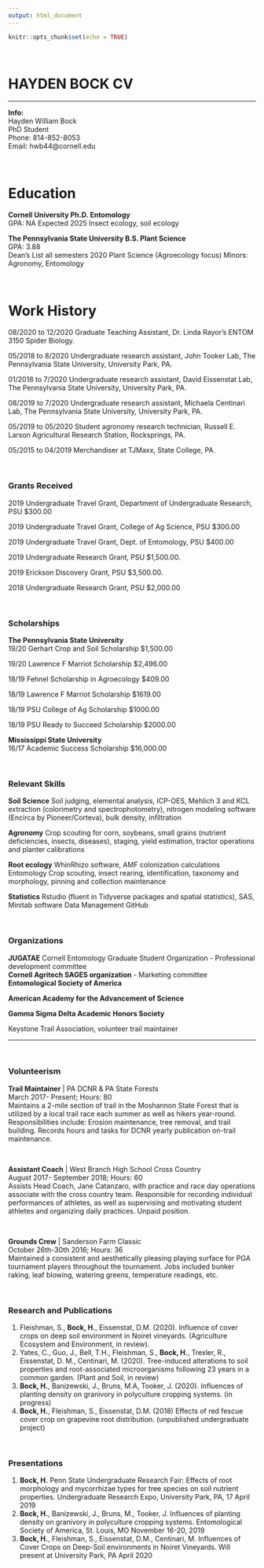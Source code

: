 ```yaml
---
output: html_document
---
```


```r
knitr::opts_chunk$set(echo = TRUE)
```

<br>

# HAYDEN BOCK CV

---

**Info:**
<br>
Hayden William Bock
<br>
PhD Student
<br>
Phone: 814-852-8053
<br>
Email: hwb44@cornell.edu

<br>

# Education			

**Cornell University	Ph.D. Entomology**
<br>
GPA: NA	Expected 2025	Insect ecology, soil ecology
	
**The Pennsylvania State University	B.S. Plant Science**      
GPA: 3.88                          
Dean’s List all semesters                                            	2020	Plant Science
(Agroecology focus)
Minors: Agronomy, Entomology

<br>

# Work History			
08/2020 to 12/2020	Graduate Teaching Assistant, Dr. Linda Rayor’s ENTOM 3150 Spider Biology. 
	
05/2018 to 8/2020	Undergraduate research assistant, John Tooker Lab, 
The Pennsylvania State University, University Park, PA.

	
01/2018 to 7/2020	Undergraduate research assistant, David Eissenstat Lab, 
The Pennsylvania State University, University Park, PA.
	
08/2019 to 7/2020	Undergraduate research assistant, Michaela Centinari Lab,
The Pennsylvania State University, University Park, PA.

	
05/2019 to 05/2020	Student agronomy research technician, Russell E. Larson         Agricultural Research Station, Rocksprings, PA.  
	
05/2015 to 04/2019	Merchandiser at TJMaxx, State College, PA.


<br>

### Grants Received			
2019 	Undergraduate Travel Grant, Department of Undergraduate Research, PSU $300.00

2019 	Undergraduate Travel Grant, College of Ag Science, PSU $300.00

2019 	Undergraduate Travel Grant, Dept. of Entomology, PSU $400.00

2019 	Undergraduate Research Grant, PSU $1,500.00.

2019 	Erickson Discovery Grant, PSU $3,500.00.

2018 	Undergraduate Research Grant, PSU $2,000.00

<br>

### Scholarships			
**The Pennsylvania State University**			
19/20	Gerhart Crop and Soil Scholarship 	$1,500.00	

19/20	Lawrence F Marriot Scholarship 	$2,496.00	

18/19	Fehnel Scholarship in Agroecology 	$409.00	

18/19	Lawrence F Marriot Scholarship 	$1619.00	

18/19	PSU College of Ag Scholarship	$1000.00

18/19	PSU Ready to Succeed Scholarship 	$2000.00


**Mississippi State University**			
16/17	Academic Success Scholarship 	$16,000.00	

<br>

### Relevant Skills			
**Soil Science**	Soil judging, elemental analysis, ICP-OES, Mehlich 3 and KCL extraction (colorimetry and spectrophotometry), nitrogen modeling software (Encirca by Pioneer/Corteva), bulk density, infiltration
	
	
**Agronomy**	Crop scouting for corn, soybeans, small grains (nutrient deficiencies, insects, diseases), staging, yield estimation, tractor operations and planter calibrations
	
**Root ecology**	WhinRhizo software, AMF colonization calculations
Entomology	Crop scouting, insect rearing, identification, taxonomy and morphology, pinning and collection maintenance
	
**Statistics**	Rstudio (fluent in Tidyverse packages and spatial statistics), SAS, Minitab software
Data Management	GitHub

<br>

### Organizations			
**JUGATAE** Cornell Entomology Graduate Student Organization
-	Professional development committee		
**Cornell Agritech SAGES organization**
-	Marketing committee		
**Entomological Society of America**

**American Academy for the Advancement of Science**
		
**Gamma Sigma Delta Academic Honors Society**
		
Keystone Trail Association, volunteer trail maintainer		

---

<br>

### Volunteerism			
**Trail Maintainer** | PA DCNR & PA State Forests		
March 2017- Present; Hours: 80		
Maintains a 2-mile section of trail in the Moshannon State Forest that is utilized by a local trail race each summer as well as hikers year-round. Responsibilities include: Erosion maintenance, tree removal, and trail building. Records hours and tasks for DCNR yearly publication on-trail maintenance.

<br>

**Assistant Coach** | West Branch High School Cross Country		
August 2017- September 2018; Hours: 60		
Assists Head Coach, Jane Catanzaro, with practice and race day operations associate with the cross country team. Responsible for recording individual performances of athletes, as well as supervising and motivating student athletes and organizing daily practices. Unpaid position.

<br>

**Grounds Crew** | Sanderson Farm Classic		
October 26th-30th 2016; Hours: 36		
Maintained a consistent and aesthetically pleasing playing surface for PGA tournament players throughout the tournament. Jobs included bunker raking, leaf blowing, watering greens, temperature readings, etc.

<br>

### Research and Publications		
1.	Fleishman, S., **Bock, H.**, Eissenstat, D.M. (2020). Influence of cover crops on deep soil environment in Noiret vineyards. (Agriculture Ecosystem and Environment, in review).
2.	Yates, C., Guo, J., Bell, T.H., Fleishman, S., **Bock, H.**, Trexler, R., Eissenstat, D. M., Centinari, M. (2020). Tree-induced alterations to soil properties and root-associated microorganisms following 23 years in a common garden. (Plant and Soil, in review)
3.	**Bock, H.**, Banizewski, J., Bruns, M.A, Tooker, J. (2020). Influences of planting density on granivory in polyculture cropping systems. (in progress)
4.	**Bock, H.**, Fleishman, S., Eissenstat, D.M. (2018) Effects of red fescue cover crop on grapevine root distribution. (unpublished undergraduate project)


<br>

### Presentations			
1.	**Bock, H.** Penn State Undergraduate Research Fair: Effects of root morphology and mycorrhizae types for tree species on soil nutrient properties. Undergraduate Research Expo, University Park, PA, 17 April 2019
2.	**Bock, H.**, Banizewski, J., Bruns, M., Tooker, J. Influences of planting density on granivory in polyculture cropping systems. Entomological Society of America, St. Louis, MO November 16-20, 2019
3.	**Bock, H.**, Fleishman, S., Eissenstat, D.M., Centinari, M. Influences of Cover Crops on Deep-Soil environments in Noiret Vineyards. Will present at University Park, PA April 2020
			
			
			
			
			

